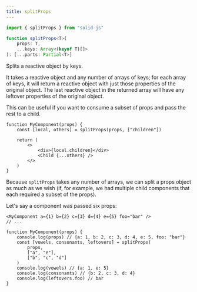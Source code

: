 ```yaml
---
title: splitProps
---
```


```ts
import { splitProps } from "solid-js"

function splitProps<T>(
	props: T,
	...keys: Array<(keyof T)[]>
): [...parts: Partial<T>]

```

Splits a reactive object by keys.

It takes a reactive object and any number of arrays of keys; for each array of keys, it will return a reactive object with just those properties of the original object. 
The last reactive object in the returned array will have any leftover properties of the original object.

This can be useful if you want to consume a subset of props and pass the rest to a child.

```tsx
function MyComponent(props) {
	const [local, others] = splitProps(props, ["children"])

	return (
		<>
			<div>{local.children}</div>
			<Child {...others} />
		</>
	)
}
```

Because `splitProps` takes any number of arrays, we can split a props object as much as we wish (if, for example, we had multiple child components that each required a subset of the props).

Let's say a component was passed six props:

```tsx
<MyComponent a={1} b={2} c={3} d={4} e={5} foo="bar" />
// ...

function MyComponent(props) {
	console.log(props) // {a: 1, b: 2, c: 3, d: 4, e: 5, foo: "bar"}
	const [vowels, consonants, leftovers] = splitProps(
		props,
		["a", "e"],
		["b", "c", "d"]
	)
	console.log(vowels) // {a: 1, e: 5}
	console.log(consonants) // {b: 2, c: 3, d: 4}
	console.log(leftovers.foo) // bar
}
```
